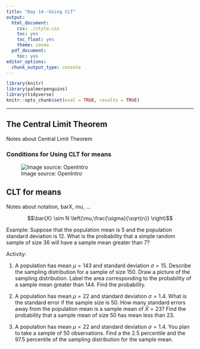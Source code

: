 ```yaml
---
title: "Day 14--Using CLT"
output:
  html_document:
    css: ./style.css
    toc: yes
    toc_float: yes
    theme: cosmo
  pdf_document:
    toc: yes
editor_options:
  chunk_output_type: console
---
```

  
```r
library(knitr)
library(palmerpenguins)
library(tidyverse)
knitr::opts_chunk$set(eval = TRUE, results = TRUE)
```

---

## The Central Limit Theorem

Notes about Central Limit Theorem

### Conditions for Using CLT for means



![Image source: OpenIntro](outliers.png)

## CLT for means 

Notes about notation, barX, mu, ... 

$$\bar{X} \sim N \left(\mu,\frac{\sigma}{\sqrt{n}} \right)$$

Example: Suppose that the population mean is $5$ and the population standard deviation is $12$. What is the probability that a simple random sample of size $36$ will have a sample mean greater than $7$?

Activity: 

1. A population has mean $\mu = 143$ and standard deviation $\sigma = 15$. Describe the sampling distribution for a sample of size $150$. Draw a picture of the sampling distribution. Label the area corresponding to the probability of a sample mean greater than $144$. Find the probability.



2. A population has mean $\mu = 22$ and standard deviation $\sigma = 1.4$. What is the standard error if the sample size is $50$. How many standard errors away from the population mean is a sample mean of $\bar{X} = 23$? Find the probability that a sample mean of size $50$ has mean less than 23.


3. A population has mean $\mu = 22$ and standard deviation $\sigma = 1.4$. You plan to take a sample of $50$ observations. Find a the $2.5$ percentile and the $97.5$ percentile of the sampling distribution for the sample mean.




